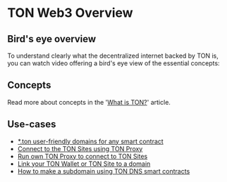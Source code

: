
# TON Web3 Overview

## Bird's eye overview

To understand clearly what the decentralized internet backed by TON is, you can watch video offering a bird's eye view of the essential concepts:

<ReactPlayer url='https://www.youtube.com/watch?v=XgzHmV_nnpY' />

## Concepts

Read more about concepts in the '[What is TON?](/learn/introduction#what-is-ton-1)' article.

## Use-cases

- [*.ton user-friendly domains for any smart contract](/participate/web3/dns)
- [Connect to the TON Sites using TON Proxy](/participate/web3/setting-proxy)
- [Run own TON Proxy to connect to TON Sites](/participate/web3/sites-and-proxy)
- [Link your TON Wallet or TON Site to a domain](/participate/web3/site-management)
- [How to make a subdomain using TON DNS smart contracts](/participate/web3/site-management#how-to-set-up-subdomains)